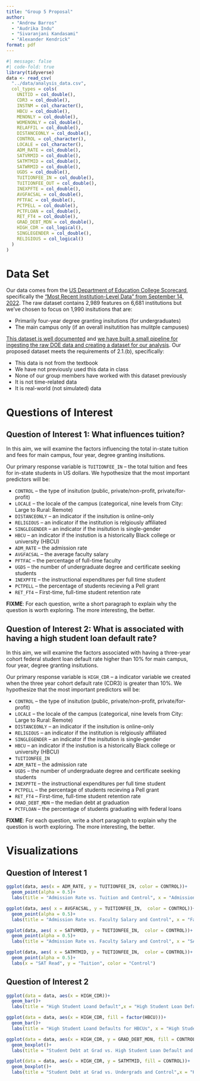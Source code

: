 ```yaml
---
title: "Group 5 Proposal"
author:
  - "Andrew Barros"
  - "Audrika Indu"
  - "Sivaranjani Kandasami"
  - "Alexander Kendrick"
format: pdf
---
```


```r
#| message: false
#| code-fold: true
library(tidyverse)
data <- read_csv(
  "../data/analysis_data.csv",
  col_types = cols(
    UNITID = col_double(),
    CDR3 = col_double(),
    INSTNM = col_character(),
    HBCU = col_double(),
    MENONLY = col_double(),
    WOMENONLY = col_double(),
    RELAFFIL = col_double(),
    DISTANCEONLY = col_double(),
    CONTROL = col_character(),
    LOCALE = col_character(),
    ADM_RATE = col_double(),
    SATVRMID = col_double(),
    SATMTMID = col_double(),
    SATWRMID = col_double(),
    UGDS = col_double(),
    TUITIONFEE_IN = col_double(),
    TUITIONFEE_OUT = col_double(),
    INEXPFTE = col_double(),
    AVGFACSAL = col_double(),
    PFTFAC = col_double(),
    PCTPELL = col_double(),
    PCTFLOAN = col_double(),
    RET_FT4 = col_double(),
    GRAD_DEBT_MDN = col_double(),
    HIGH_CDR = col_logical(),
    SINGLEGENDER = col_double(),
    RELIGIOUS = col_logical()
  )
)
```

# Data Set

Our data comes from the [US Department of Education College Scorecard](https://collegescorecard.ed.gov/), specifically the ["Most Recent Institution-Level Data" from September 14, 2022](https://ed-public-download.app.cloud.gov/downloads/Most-Recent-Cohorts-Institution_09012022.zip). The raw dataset contains 2,989 features on 6,681 institutions but we've chosen to focus on 1,990 insitutions that are:

-   Primarily four-year degree granting insitutions (for undergraduates)
-   The main campus only (if an overall insitutition has mulitple campuses)

[This dataset is well documented](https://collegescorecard.ed.gov/data/documentation/) and [we have built a small pipeline for ingesting the raw DOE data and creating a dataset for our analysis](https://github.com/ajb5d/CollegeScorecard/blob/main/get_data.R). Our proposed dataset meets the requirements of 2.1.(b), specifically:

-   This data is not from the textbook
-   We have not previously used this data in class
-   None of our group members have worked with this dataset previously
-   It is not time-related data
-   It is real-world (not simulated) data

# Questions of Interest

## Question of Interest 1: What influences tuition?

In this aim, we will examine the factors influencing the total in-state tuition and fees for main campus, four year, degree granting insitutions.

Our primary response variable is `TUITIONFEE_IN` -- the total tuition and fees for in-state students in US dollars. We hypothesize that the most important predictors will be:

-   `CONTROL` -- the type of insitution (public, private/non-profit, private/for-profit)
-   `LOCALE` -- the locale of the campus (categorical, nine levels from City: Large to Rural: Remote)
-   `DISTANCEONLY` -- an indicator if the insitution is online-only
-   `RELIGIOUS` -- an indicator if the institution is relgiously affiliated
-   `SINGLEGENDER` -- an indicator if the insitution is single-gender
-   `HBCU` -- an indicator if the instution is a historically Black college or university (HBCU)
-   `ADM_RATE` -- the admission rate
-   `AVGFACSAL` -- the average faculty salary
-   `PFTFAC` -- the percentage of full-time faculty
-   `UGDS` -- the number of undergraduate degree and certificate seeking students
-   `INEXPFTE` -- the instructional expenditures per full time student
-   `PCTPELL` -- the percentage of students recieving a Pell grant
-   `RET_FT4` -- First-time, full-time student retention rate

**FIXME**: For each question, write a short paragraph to explain why the question is worth exploring. The more interesting, the better.


## Question of Interest 2: What is associated with having a high student loan default rate?

In this aim, we will examine the factors associated with having a three-year cohort federal student loan default rate higher than 10% for main campus, four year, degree granting insitutions.

Our primary response variable is `HIGH_CDR` -- a indicator variable we created when the three year cohort default rate (CDR3) is greater than 10%. We hypothesize that the most important predictors will be:

-   `CONTROL` -- the type of insitution (public, private/non-profit, private/for-profit)
-   `LOCALE` -- the locale of the campus (categorical, nine levels from City: Large to Rural: Remote)
-   `DISTANCEONLY` -- an indicator if the insitution is online-only
-   `RELIGIOUS` -- an indicator if the institution is relgiously affiliated
-   `SINGLEGENDER` -- an indicator if the insitution is single-gender
-   `HBCU` -- an indicator if the instution is a historically Black college or university (HBCU)
-   `TUITIONFEE_IN`
-   `ADM_RATE` -- the admission rate
-   `UGDS` -- the number of undergraduate degree and certificate seeking students
-   `INEXPFTE` -- the instructional expenditures per full time student
-   `PCTPELL` -- the percentage of students recieving a Pell grant
-   `RET_FT4` -- First-time, full-time student retention rate
-   `GRAD_DEBT_MDN` -- the median debt at graduation
-   `PCTFLOAN` -- the percentage of students graduating with federal loans

**FIXME**: For each question, write a short paragraph to explain why the question is worth exploring. The more interesting, the better.

# Visualizations
## Question of Interest 1
```r
ggplot(data, aes(x = ADM_RATE, y = TUITIONFEE_IN, color = CONTROL))+
  geom_point(alpha = 0.5)+
  labs(title = "Admission Rate vs. Tuition and Control", x = "Admission Rate", y = "Tuition", color = "Control")
```

```r
ggplot(data, aes( x = AVGFACSAL, y = TUITIONFEE_IN,  color = CONTROL))+
  geom_point(alpha = 0.5)+
  labs(title = "Admission Rate vs. Faculty Salary and Control", x = "Faculty Salary", y = "Tuition", color = "Control")
```

```r
ggplot(data, aes( x = SATVRMID, y = TUITIONFEE_IN,  color = CONTROL))+
  geom_point(alpha = 0.5)+
  labs(title = "Admission Rate vs. Faculty Salary and Control", x = "SAT Read", y = "Tuition", color = "Control")
```
```r
ggplot(data, aes( x = SATMTMID, y = TUITIONFEE_IN,  color = CONTROL))+
  geom_point(alpha = 0.5)+
  labs(x = "SAT Read", y = "Tuition", color = "Control")
```


## Question of Interest 2
```r
ggplot(data = data, aes(x = HIGH_CDR))+
  geom_bar()+
  labs(title = "High Student Loand Default",x = "High Student Loan Default", y = "Count", fill = "Control")
```

```r
ggplot(data = data, aes(x = HIGH_CDR, fill = factor(HBCU)))+
  geom_bar()+
  labs(title = "High Student Loand Defaults for HBCUs", x = "High Student Loan Default", y = "Count", fill = "HBCU")
```

```r
ggplot(data = data, aes(x = HIGH_CDR, y = GRAD_DEBT_MDN, fill = CONTROL))+
  geom_boxplot()+
  labs(title = "Student Debt at Grad vs. High Student Loan Default and Control",x = "High Student Loan Default", y = "Graduation Debt", fill = "Control")
```

```r
ggplot(data = data, aes(x = HIGH_CDR, y = SATMTMID, fill = CONTROL))+
  geom_boxplot()+
  labs(title = "Student Debt at Grad vs. Undergrads and Control",x = "High Student Loan Default", y = "Undergrads", fill = "Control")
```



